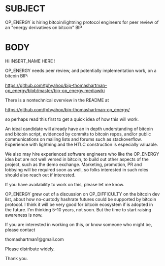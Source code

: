 =SUBJECT=

OP_ENERGY is hiring bitcoin/lightning protocol engineers for peer review of an "energy derivatives on bitcoin" BIP

=BODY=

Hi INSERT_NAME HERE !

OP_ENERGY needs peer review, and potentially implementation work, on a bitcoin BIP:

https://github.com/tphyahoo/bip-thomashartman-op_energy/blob/master/bip-op_energy.mediawiki

There is a nontechnical overview in the README at 

https://github.com/tphyahoo/bip-thomashartman-op_energy/

so perhaps read this first to get a quick idea of how this will work.

An ideal candidate will already have an in depth understanding of bitcoin and bitcoin script, evidenced by commits to bitcoin repos, and/or public communications on mailing lists and forums such as stackoverflow. Experience with lightning and the HTLC construction is especially valuable. 

We also may hire experienced software engineers who like the OP_ENERGY idea but are not well versed in bitcoin, to build out other aspects of the project, such as the demo exchange. Marketing, promotion, PR and lobbying will be required soon as well, so folks interested in such roles should also reach out if interested. 

If you have availability to work on this, please let me know.

OP_ENERGY grew out of a discussion on OP_DIFFICULTY on the bitcoin dev list, about how no-custody hashrate futures could be supported by bitcoin protocol. I think it will be very good for bitcoin ecosystem if is adopted in the future. I'm thinking 5-10 years, not soon. But the time to start raising awareness is now.

If you are interested in working on this, or know someone who might be, please contact 

thomashartman1@gmail.com

Please distribute widely. 

Thank you. 

